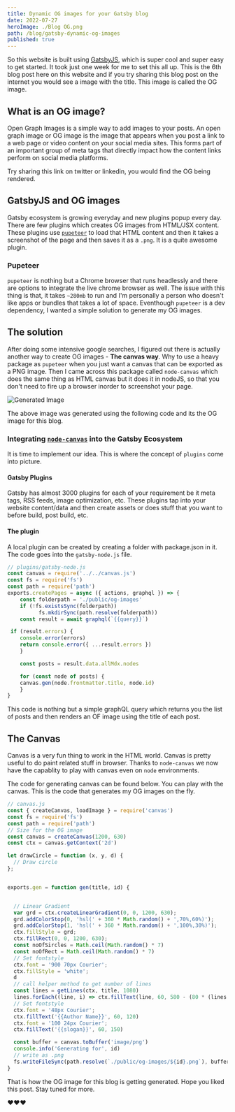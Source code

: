 ```yaml
---
title: Dynamic OG images for your Gatsby blog
date: 2022-07-27
heroImage: ./Blog OG.png
path: /blog/gatsby-dynamic-og-images
published: true
---
```


So this website is built using [GatsbyJS](https://www.gatsbyjs.com/), which is super cool and super easy to get started. It took just one week for me to set this all up. This is the 6th blog post here on this website and if you try sharing this blog post on the internet you would see a image with the title. This image is called the OG image.

## What is an OG image?
Open Graph Images is a simple way to add images to your posts. An open graph image or OG image is the image that appears when you post a link to a web page or video content on your social media sites. This forms part of an important group of meta tags that directly impact how the content links perform on social media platforms. 

<Banner>Try sharing this link on twitter or linkedin, you would find the OG being rendered.</Banner>

## GatsbyJS and OG images
Gatsby ecosystem is growing everyday and new plugins popup every day. There are few plugins which creates OG images from HTML/JSX content. These plugins use [`pupeteer`](https://pptr.dev/) to load that HTML content and then it takes a screenshot of the page and then saves it as a `.png`. It is a quite awesome plugin. 

### Pupeteer
`pupeteer` is nothing but a Chrome browser that runs headlessly and there are options to integrate the live chrome browser as well. The issue with this thing is that, it takes `~280mb` to run and I'm personally a person who doesn't like apps or bundles that takes a lot of space. Eventhough `pupeteer` is a dev dependency, I wanted a simple solution to generate my OG images.

## The solution
After doing some intensive google searches, I figured out there is actually another way to create OG images - **The canvas way**. Why to use a heavy package as `pupeteer` when you just want a canvas that can be exported as a PNG image. Then I came across this package called `node-canvas` which does the same thing as HTML canvas but it does it in nodeJS, so that you don't need to fire up a browser inorder to screenshot your page. 

![Generated Image](./07407175-d0dc-51f4-9df7-ae572692cbba.png "The Gatsby OG image generated using node canvas")

The above image was generated using the following code and its the OG image for this blog.

### Integrating [`node-canvas`](https://github.com/Automattic/node-canvas) into the Gatsby Ecosystem
It is time to implement our idea. This is where the concept of `plugins` come into picture. 

#### Gatsby Plugins
Gatsby has almost 3000 plugins for each of your requirement be it meta tags, RSS feeds, image optimization, etc. These plugins tap into your website content/data and then create assets or does stuff that you want to before build, post build, etc. 

#### The plugin
A local plugin can be created by creating a folder with package.json in it. The code goes into the `gatsby-node.js` file.

```js
// plugins/gatsby-node.js
const canvas = require('../../canvas.js')
const fs = require('fs')
const path = require('path')
exports.createPages = async ({ actions, graphql }) => {
	const folderpath = './public/og-images'
	if (!fs.existsSync(folderpath)) 
          fs.mkdirSync(path.resolve(folderpath))
	const result = await graphql(`{{query}}`)

 if (result.errors) {
	console.error(errors)
	return console.error({ ...result.errors })
	}

	const posts = result.data.allMdx.nodes

	for (const node of posts) {
	canvas.gen(node.frontmatter.title, node.id)
	}
}
```
This code is nothing but a simple graphQL query which returns you the list of posts and then renders an OF image using the title of each post.

## The Canvas

Canvas is a very fun thing to work in the HTML world. Canvas is pretty useful to do paint related stuff in browser. Thanks to `node-canvas` we now have the capablity to play with canvas even on `node` environments.

The code for generating canvas can be found below. You can play with the canvas. This is the code that generates my OG images on the fly.

```js
// canvas.js
const { createCanvas, loadImage } = require('canvas')
const fs = require('fs')
const path = require('path')
// Size for the OG image
const canvas = createCanvas(1200, 630)
const ctx = canvas.getContext('2d')

let drawCircle = function (x, y, d) {
  // Draw circle
};


exports.gen = function gen(title, id) {


  // Linear Gradient
  var grd = ctx.createLinearGradient(0, 0, 1200, 630);
  grd.addColorStop(0, 'hsl(' + 360 * Math.random() + ',70%,60%)');
  grd.addColorStop(1, 'hsl(' + 360 * Math.random() + ',100%,30%)');
  ctx.fillStyle = grd;
  ctx.fillRect(0, 0, 1200, 630);
  const noOfSircles = Math.ceil(Math.random() * 7)
  const noOfRect = Math.ceil(Math.random() * 7)
  // Set fontstyle
  ctx.font = '900 70px Courier';
  ctx.fillStyle = 'white';
  d
  // call helper method to get number of lines
  const lines = getLines(ctx, title, 1080)
  lines.forEach((line, i) => ctx.fillText(line, 60, 580 - (80 * (lines.length - i))))
  // Set fontstyle
  ctx.font = '48px Courier';
  ctx.fillText('{{Author Name}}', 60, 120)
  ctx.font = '100 24px Courier';
  ctx.fillText('{{slogan}}', 60, 150)

  const buffer = canvas.toBuffer('image/png')
  console.info('Generating for', id)
  // write as .png
  fs.writeFileSync(path.resolve(`./public/og-images/${id}.png`), buffer)
}

```

That is how the OG image for this blog is getting generated. Hope you liked this post. Stay tuned for more.

❤️❤️❤️